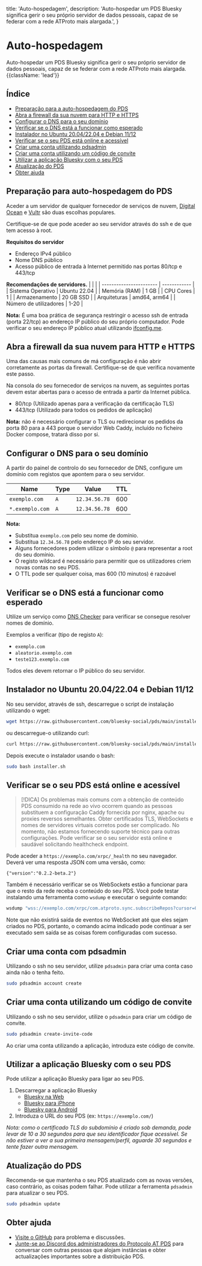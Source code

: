   title: 'Auto-hospedagem',
  description:
    'Auto-hospedar um PDS Bluesky significa gerir o seu próprio servidor de dados pessoais, capaz de se federar com a rede ATProto mais alargada.',
}

# Auto-hospedagem

Auto-hospedar um PDS Bluesky significa gerir o seu próprio servidor de dados pessoais, capaz de se federar com a rede ATProto mais alargada. {{className: 'lead'}}

## Índice

* [Preparação para a auto-hospedagem do PDS](#preparation-for-self-hosting-pds)
* [Abra a firewall da sua nuvem para HTTP e HTTPS](#open-your-cloud-firewall-for-http-and-https)
* [Configurar o DNS para o seu domínio](#configure-dns-for-your-domain)
* [Verificar se o DNS está a funcionar como esperado](#check-that-dns-is-working-as-expected)
* [Instalador no Ubuntu 20.04/22.04 e Debian 11/12](#installer-on-ubuntu-20-04-22-04-and-debian-11-12)
* [Verificar se o seu PDS está online e acessível](#verifying-that-your-pds-is-online-and-accessible)
* [Criar uma conta utilizando pdsadmin](#creating-an-account-using-pdsadmin)
* [Criar uma conta utilizando um código de convite](#creating-an-account-using-an-invite-code)
* [Utilizar a aplicação Bluesky com o seu PDS](#using-the-bluesky-app-with-your-pds)
* [Atualização do PDS](#updating-your-pds)
* [Obter ajuda](#getting-help)


## Preparação para auto-hospedagem do PDS

Aceder a um servidor de qualquer fornecedor de serviços de nuvem, [Digital Ocean](https://digitalocean.com/) e [Vultr](https://vultr.com/) são duas escolhas populares.

Certifique-se de que pode aceder ao seu servidor através do ssh e de que tem acesso à root.

**Requisitos do servidor**
* Endereço IPv4 público
* Nome DNS público
* Acesso público de entrada à Internet permitido nas portas 80/tcp e 443/tcp

**Recomendações de servidores.**
|                         |              |
| ----------------------- | ------------ |
| Sistema Operativo       | Ubuntu 22.04 |
| Memória (RAM)           | 1 GB         |
| CPU Cores               | 1            |
| Armazenamento           | 20 GB SSD    |
| Arquiteturas            | amd64, arm64 |
| Número de utilizadores  | 1-20         |

**Nota:** É uma boa prática de segurança restringir o acesso ssh de entrada (porta 22/tcp) ao endereço IP público do seu próprio computador. Pode verificar o seu endereço IP público atual utilizando [ifconfig.me](https://ifconfig.me/).

## Abra a firewall da sua nuvem para HTTP e HTTPS

Uma das causas mais comuns de má configuração é não abrir corretamente as portas da firewall. Certifique-se de que verifica novamente este passo.

Na consola do seu fornecedor de serviços na nuvem, as seguintes portas devem estar abertas para o acesso de entrada a partir da Internet pública.

* 80/tcp (Utilizado apenas para a verificação da certificação TLS)
* 443/tcp (Utilizado para todos os pedidos de aplicação)

**Nota:** não é necessário configurar o TLS ou redirecionar os pedidos da porta 80 para a 443 porque o servidor Web Caddy, incluído no ficheiro Docker compose, tratará disso por si.

## Configurar o DNS para o seu domínio

A partir do painel de controlo do seu fornecedor de DNS, configure um domínio com registos que apontem para o seu servidor.

| Name            | Type | Value         | TTL |
| --------------- | ---- | ------------- | --- |
| `exemplo.com`   | `A`  | `12.34.56.78` | 600 |
| `*.exemplo.com` | `A`  | `12.34.56.78` | 600 |

**Nota:**
* Substitua `exemplo.com` pelo seu nome de domínio.
* Substitua `12.34.56.78` pelo endereço IP do seu servidor.
* Alguns fornecedores podem utilizar o símbolo `@` para representar a root do seu domínio.
* O registo wildcard é necessário para permitir que os utilizadores criem novas contas no seu PDS.
* O TTL pode ser qualquer coisa, mas 600 (10 minutos) é razoável

## Verificar se o DNS está a funcionar como esperado

Utilize um serviço como [DNS Checker](https://dnschecker.org/) para verificar se consegue resolver nomes de domínio.

Exemplos a verificar (tipo de registo `A`):
* `exemplo.com`
* `aleatorio.exemplo.com`
* `teste123.exemplo.com`

Todos eles devem retornar o IP público do seu servidor.

## Instalador no Ubuntu 20.04/22.04 e Debian 11/12

No seu servidor, através de ssh, descarregue o script de instalação utilizando o wget:

```bash
wget https://raw.githubusercontent.com/bluesky-social/pds/main/installer.sh
```

ou descarregue-o utilizando curl:

```bash
curl https://raw.githubusercontent.com/bluesky-social/pds/main/installer.sh >installer.sh
```

Depois execute o instalador usando o bash:

```bash
sudo bash installer.sh
```

## Verificar se o seu PDS está online e acessível

> [!DICA]
Os problemas mais comuns com a obtenção de conteúdo PDS consumido na rede ao vivo ocorrem quando as pessoas substituem a configuração Caddy fornecida por nginx, apache ou proxies reversos semelhantes. Obter certificados TLS, WebSockets e nomes de servidores virtuais corretos pode ser complicado. No momento, não estamos fornecendo suporte técnico para outras configurações.
Pode verificar se o seu servidor está online e saudável solicitando healthcheck endpoint.

Pode aceder a `https://exemplo.com/xrpc/_health` no seu navegador. Deverá ver uma resposta JSON com uma versão, como:

```
{"version":"0.2.2-beta.2"}
```

Também é necessário verificar se os WebSockets estão a funcionar para que o resto da rede receba o conteúdo do seu PDS. Você pode testar instalando uma ferramenta como `wsdump` e executar o seguinte comando:

```bash
wsdump "wss://exemplo.com/xrpc/com.atproto.sync.subscribeRepos?cursor=0"
```

Note que não existirá saída de eventos no WebSocket até que eles sejam criados no PDS, portanto, o comando acima indicado pode continuar a ser executado sem saída se as coisas forem configuradas com sucesso.

## Criar uma conta com pdsadmin

Utilizando o ssh no seu servidor, utilize `pdsadmin` para criar uma conta caso ainda não o tenha feito.

```bash
sudo pdsadmin account create
```

## Criar uma conta utilizando um código de convite

Utilizando o ssh no seu servidor, utilize o `pdsadmin` para criar um código de convite.

```bash
sudo pdsadmin create-invite-code
```

Ao criar uma conta utilizando a aplicação, introduza este código de convite.

## Utilizar a aplicação Bluesky com o seu PDS

Pode utilizar a aplicação Bluesky para ligar ao seu PDS.

1. Descarregar a aplicação Bluesky
    * [Bluesky na Web](https://bsky.app/)
    * [Bluesky para iPhone](https://apps.apple.com/us/app/bluesky-social/id6444370199)
    * [Bluesky para Android](https://play.google.com/store/apps/details?id=xyz.blueskyweb.app)
1. Introduza o URL do seu PDS (ex: `https://exemplo.com/`)

_Nota: como o certificado TLS do subdomínio é criado sob demanda, pode levar de 10 a 30 segundos para que seu identificador fique acessível. Se não estiver a ver a sua primeira mensagem/perfil, aguarde 30 segundos e tente fazer outra mensagem._

## Atualização do PDS

Recomenda-se que mantenha o seu PDS atualizado com as novas versões, caso contrário, as coisas podem falhar. Pode utilizar a ferramenta `pdsadmin` para atualizar o seu PDS.

```bash
sudo pdsadmin update
```

## Obter ajuda

- [Visite o GitHub](https://github.com/bluesky-social/pds) para problema e discussões.
- [Junte-se ao Discord dos administradores do Protocolo AT PDS](https://discord.gg/e7hpHxRfBP) para conversar com outras pessoas que alojam instâncias e obter actualizações importantes sobre a distribuição PDS.
